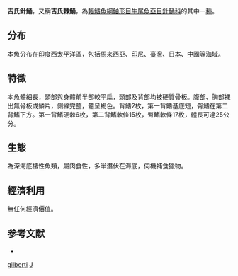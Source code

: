{{Speciesbox
| taxon = Hoplichthys gilberti
| status = NE
| status_system = IUCN3.1 
| binomial_authority = [[Jordan|Jordan]] & [[Richardson|Richardson]], 1908
| synonyms = 
}}

'''吉氏針鯒'''，又稱'''吉氏棘鯒'''，為[[輻鰭魚綱|輻鰭魚綱]][[鮋形目|鮋形目]][[牛尾魚亞目|牛尾魚亞目]][[針鯒科|針鯒科]]的其中一[[種|種]]。

==分布==
本魚分布在[[印度|印度]]西[[太平洋|太平洋]]區，包括[[馬來西亞|馬來西亞]]、[[印尼|印尼]]、[[臺灣|臺灣]]、[[日本|日本]]、[[中國|中國]]等海域。

==特徵==
本魚體細長，頭部與身體前半部較平扁，頭部及背部均被硬質骨板。腹部、胸部裸出無骨板或鱗片，側線完整，體呈褐色。背鰭2枚，第一背鰭基底短，臀鰭在第二背鰭下方。第一背鰭硬棘6枚，第二背鰭軟條15枚，臀鰭軟條17枚，體長可達25公分。

==生態==
為深海底棲性魚類，屬肉食性，多半潛伏在海底，伺機補食獵物。

==經濟利用==
無任何經濟價值。

==参考文献==
*{{FishBase_species|genus=Hoplichthys|species=gilberti|year=2011|month=12}}

{{Taxonbar}}
{{鮋形目小作品}}

[[Category:棘鲬属|gilberti]]
[[Category:_1908年描述的鱼类|J]]